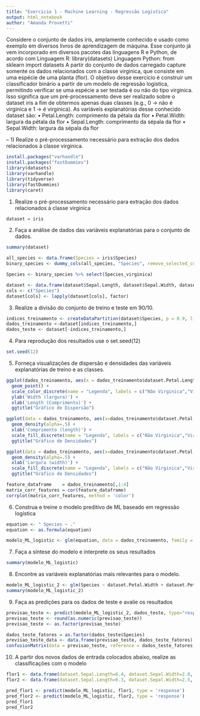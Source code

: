 ```yaml
---
title: "Exercicio 1 - Machine Learning - Regressão Logística"
output: html_notebook
author: "Amanda Provetti"
---
```

Considere o conjunto de dados iris, amplamente conhecido e usado como exemplo em diversos livros de
aprendizagem de máquina. Esse conjunto já vem incorporado em diversos pacotes das linguagens R e Python, de
acordo com
Linguagem R: library(datasets)
Linguagem Python: from sklearn import datasets
A partir do conjunto de dados carregado capture somente os dados relacionados com a classe virginica, que
consiste em uma espécie de uma planta (flor). O objetivo desse exercício é construir um classificador binário a
partir de um modelo de regressão logística, permitindo verificar se uma espécie a ser testada é ou não do tipo
virginica. Isso significa que um pré-processamento deve ser realizado sobre o dataset iris a fim de obtermos
apenas duas classes (e.g., 0 -> não é virginica e 1 -> é virginica).
As variáveis explanatórias desse conhecido dataset são:
• Petal.Length: comprimento da pétala da flor
• Petal.Width: largura da pétala da flor
• Sepal.Length: comprimento da sépala da flor
• Sepal.Width: largura da sépala da flor

– 1) Realize o pré-processamento necessário para extração dos dados relacionados à classe virginica.
```r
install.packages("varhandle")
install.packages("fastDummies")
library(datasets) 
library(varhandle)
library(tidyverse)
library(fastDummies)
library(caret)
```

1) Realize o pré-processamento necessário para extração dos dados relacionados à classe virginica
```r
dataset = iris
```

2) Faça a análise de dados das variáveis explanatórias para o conjunto de dados.
```r
summary(dataset)
```

```r
all_species <- data.frame(Species = iris$Species)
binary_species <- dummy_cols(all_species, "Species", remove_selected_columns = TRUE)
```

```r
Species <- binary_species %>% select(Species_virginica)

dataset <- data.frame(dataset$Sepal.Length, dataset$Sepal.Width, dataset$Petal.Length, dataset$Petal.Width, Species=Species$Species_virginica)
cols <- c("Species")
dataset[cols] <- lapply(dataset[cols], factor) 
```

3) Realize a divisão do conjunto de treino e teste em 90/10.
```r
indices_treinamento <- createDataPartition(dataset$Species, p = 0.9, list = FALSE)
dados_treinamento <-dataset[indices_treinamento,]
dados_teste <- dataset[-indices_treinamento,]
```

4) Para reprodução dos resultados use o set.seed(12)
```r
set.seed(12)
```

5) Forneça visualizações de dispersão e densidades das variáveis explanatórias de treino e as classes.
```r
ggplot(dados_treinamento, aes(x = dados_treinamento$dataset.Petal.Length, y = dados_treinamento$dataset.Petal.Width, color=Species)) + 
  geom_point() + 
  scale_color_discrete(name = "Legenda", labels = c("Não Virginica","Virginica"))+
  ylab('Width (largura)') + 
  xlab('Length (Comprimento)') + 
  ggtitle("Gráfico de Dispersão")
```


```r
ggplot(data = dados_treinamento, aes(x=dados_treinamento$dataset.Petal.Length, fill= Species)) + 
  geom_density(alpha=.5) + 
  xlab('Comprimento (length)') +
  scale_fill_discrete(name = "Legenda", labels = c("Não Virginica","Virginica")) + 
  ggtitle("Gráfico de Densidades") 
```

```r
ggplot(data = dados_treinamento, aes(x=dados_treinamento$dataset.Petal.Width, fill= Species)) + 
  geom_density(alpha=.5) + 
  xlab('Largura (width)') +
  scale_fill_discrete(name = "Legenda", labels = c("Não Virginica","Virginica")) + 
  ggtitle("Gráfico de Densidades") 
```


```r
feature_dataframe    = dados_treinamento[,1:4]
matrix_corr_features = cor(feature_dataframe)
corrplot(matrix_corr_features, method = 'color')
```

6) Construa e treine o modelo preditivo de ML baseado em regressão logística
```r
equation <- " Species ~ ."
equation <- as.formula(equation)
```

```r
modelo_ML_logistic <- glm(equation, data = dados_treinamento, family = 'binomial')
```

7) Faça a síntese do modelo e interprete os seus resultados
```r
summary(modelo_ML_logistic)
```

8) Encontre as variáveis explanatórias mais relevantes para o modelo.
```r
modelo_ML_logistic_2 <- glm(Species ~ dataset.Petal.Width + dataset.Petal.Length, data = dados_treinamento, family = 'binomial')
summary(modelo_ML_logistic_2)
```

9) Faça as predições para os dados de teste e avalie os resultados
```r
previsao_teste <- predict(modelo_ML_logistic_2, dados_teste, type="response")
previsao_teste <- round(as.numeric(previsao_teste))
previsao_teste <- as.factor(previsao_teste)

dados_teste_fatores = as.factor(dados_teste$Species)
previsao_teste_data <- data.frame(previsao_teste, dados_teste_fatores)
confusionMatrix(data = previsao_teste, reference = dados_teste_fatores, positive = "1")
```


10) A partir dos novos dados de entrada colocados abaixo, realize as classificações com o modelo
```r
flor1 <- data.frame(dataset.Sepal.Length=6.4, dataset.Sepal.Width=2.8, dataset.Petal.Length=4.6, dataset.Petal.Width=1.8)
flor2 <- data.frame(dataset.Sepal.Length=6.3, dataset.Sepal.Width=2.5, dataset.Petal.Length=4.1, dataset.Petal.Width=1.7)

pred_flor1 <- predict(modelo_ML_logistic, flor1, type = 'response')
pred_flor2 <- predict(modelo_ML_logistic, flor2, type = 'response')
pred_flor1
pred_flor2
```


